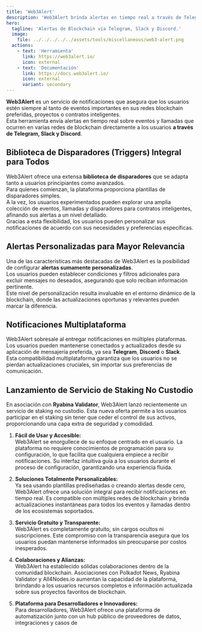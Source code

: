 ```yaml
---
title: 'Web3Alert'
description: 'Web3Alert brinda alertas en tiempo real a través de Telegram, Slack y Discord, manteniendo a los usuarios informados sobre eventos y actividades relevantes en la blockchain.'
hero:
  tagline: 'Alertas de Blockchain vía Telegram, Slack y Discord.'
  image: 
    file: ../../../../../assets/tools/miscellaneous/web3-alert.png
  actions:
    - text: 'Herramienta'
      link: https://web3alert.io/
      icon: external
    - text: 'Documentación'
      link: https://docs.web3alert.io/
      icon: external
      variant: secondary
---
```



**Web3Alert** es un servicio de notificaciones que asegura que los usuarios estén siempre al tanto de eventos importantes en sus redes blockchain preferidas, proyectos o contratos inteligentes.  
Esta herramienta envía alertas en tiempo real sobre eventos y llamadas que ocurren en varias redes de blockchain directamente a los usuarios **a través de Telegram, Slack y Discord**.

## Biblioteca de Disparadores (Triggers) Integral para Todos
Web3Alert ofrece una extensa **biblioteca de disparadores** que se adapta tanto a usuarios principiantes como avanzados.  
Para quienes comienzan, la plataforma proporciona plantillas de disparadores simples.  
A la vez, los usuarios experimentados pueden explorar una amplia colección de eventos, llamadas y disparadores para contratos inteligentes, afinando sus alertas a un nivel detallado.  
Gracias a esta flexibilidad, los usuarios pueden personalizar sus notificaciones de acuerdo con sus necesidades y preferencias específicas.

## Alertas Personalizadas para Mayor Relevancia
Una de las características más destacadas de Web3Alert es la posibilidad de configurar **alertas sumamente personalizadas**.  
Los usuarios pueden establecer condiciones y filtros adicionales para excluir mensajes no deseados, asegurando que solo reciban información pertinente.  
Este nivel de personalización resulta invaluable en el entorno dinámico de la blockchain, donde las actualizaciones oportunas y relevantes pueden marcar la diferencia.

## Notificaciones Multiplataforma
Web3Alert sobresale al entregar notificaciones en múltiples plataformas.  
Los usuarios pueden mantenerse conectados y actualizados desde su aplicación de mensajería preferida, ya sea **Telegram**, **Discord** o **Slack**.  
Esta compatibilidad multiplataforma garantiza que los usuarios no se pierdan actualizaciones cruciales, sin importar sus preferencias de comunicación.

## Lanzamiento de Servicio de Staking No Custodio
En asociación con **Ryabina Validator**, Web3Alert lanzó recientemente un servicio de staking no custodio. Esta nueva oferta permite a los usuarios participar en el staking sin tener que ceder el control de sus activos, proporcionando una capa extra de seguridad y comodidad.

1. **Fácil de Usar y Accesible:**  
   Web3Alert se enorgullece de su enfoque centrado en el usuario. La plataforma no requiere conocimientos de programación para su configuración, lo que facilita que cualquiera empiece a recibir notificaciones. Su interfaz intuitiva guía a los usuarios durante el proceso de configuración, garantizando una experiencia fluida.

2. **Soluciones Totalmente Personalizables:**  
   Ya sea usando plantillas prediseñadas o creando alertas desde cero, Web3Alert ofrece una solución integral para recibir notificaciones en tiempo real. Es compatible con múltiples redes de blockchain y brinda actualizaciones instantáneas para todos los eventos y llamadas dentro de los ecosistemas soportados.

3. **Servicio Gratuito y Transparente:**  
   Web3Alert es completamente gratuito, sin cargos ocultos ni suscripciones. Este compromiso con la transparencia asegura que los usuarios puedan mantenerse informados sin preocuparse por costos inesperados.

4. **Colaboraciones y Alianzas:**  
   Web3Alert ha establecido sólidas colaboraciones dentro de la comunidad blockchain. Asociaciones con Polkadot News, Ryabina Validator y All4Nodes.io aumentan la capacidad de la plataforma, brindando a los usuarios recursos completos e información actualizada sobre sus proyectos favoritos de blockchain.

5. **Plataforma para Desarrolladores e Innovadores:**  
   Para desarrolladores, Web3Alert ofrece una plataforma de automatización junto con un hub público de proveedores de datos, integraciones y casos de
